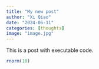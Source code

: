 ```yaml
---
title: "My new post"
author: "Xi Qiao"
date: "2024-06-11"
categories: [thoughts]
image: "image.jpg"
---
```


This is a post with executable code.

```r
rnorm(10)
```
